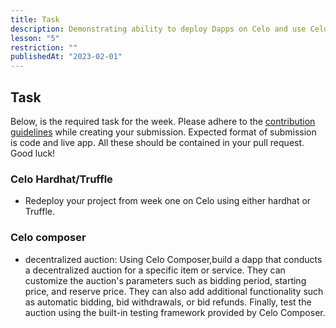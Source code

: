 ```yaml
---
title: Task
description: Demonstrating ability to deploy Dapps on Celo and use Celo composer.
lesson: "5"
restriction: ""
publishedAt: "2023-02-01"
---
```


## Task

Below, is the required task for the week. Please adhere to the [contribution guidelines](https://github.com/celo-org/stackshift) while creating your submission.
Expected format of submission is code and live app. All these should be contained in your pull request. Good luck!

### Celo Hardhat/Truffle

- Redeploy your project from week one on Celo using either hardhat or Truffle.

### Celo composer

- decentralized auction: Using Celo Composer,build a dapp that conducts a decentralized auction for a specific item or service. They can customize the auction's parameters such as bidding period, starting price, and reserve price. They can also add additional functionality such as automatic bidding, bid withdrawals, or bid refunds. Finally, test the auction using the built-in testing framework provided by Celo Composer.
